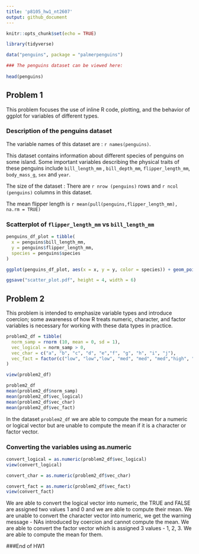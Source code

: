 ```yaml
---
title: 'p8105_hw1_nt2607'
output: github_document
---
```


```r
knitr::opts_chunk$set(echo = TRUE)

library(tidyverse)

data("penguins", package = "palmerpenguins")

### The penguins dataset can be viewed here: 
  
head(penguins)
```

## Problem 1

This problem focuses the use of inline R code, plotting, and the behavior of ggplot for variables of different types.

### Description of the penguins dataset 

The variable names of this dataset are : `r names(penguins)`.

This dataset contains information about different species of penguins on some island. Some important variables describing the physical traits of these penguins include `bill_length_mm` , `bill_depth_mm`, `flipper_length_mm`, `body_mass_g`, `sex` and `year`.

The size of the dataset : There are `r nrow (penguins)` rows and `r ncol (penguins)` columns in this dataset.

The mean flipper length is `r mean(pull(penguins,flipper_length_mm), na.rm = TRUE)`

### Scatterplot of `flipper_length_mm` vs `bill_length_mm`

```r

penguins_df_plot = tibble(
  x = penguins$bill_length_mm,
  y = penguins$flipper_length_mm,
  species = penguins$species
)

ggplot(penguins_df_plot, aes(x = x, y = y, color = species)) + geom_point()

ggsave("scatter_plot.pdf", height = 4, width = 6)

```

## Problem 2

This problem is intended to emphasize variable types and introduce coercion; some awareness of how R treats numeric, character, and factor variables is necessary for working with these data types in practice.

```r

problem2_df = tibble(
  norm_samp = rnorm (10, mean = 0, sd = 1),
  vec_logical = norm_samp > 0,
  vec_char = c("a", "b", "c", "d", "e","f", "g", "h", "i", "j"),
  vec_fact = factor(c("low", "low","low", "med", "med", "med","high", "high", "high", "low"))
)

view(problem2_df)

problem2_df
mean(problem2_df$norm_samp)
mean(problem2_df$vec_logical)
mean(problem2_df$vec_char)
mean(problem2_df$vec_fact)

```
In the dataset `problem2_df` we are able to compute the mean for a numeric or logical vector but are unable to compute the mean if it is a character or factor vector.

### Converting the variables using as.numeric

```r

convert_logical = as.numeric(problem2_df$vec_logical)
view(convert_logical)

convert_char = as.numeric(problem2_df$vec_char)

convert_fact = as.numeric(problem2_df$vec_fact)
view(convert_fact)
```

We are able to convert the logical vector into numeric, the TRUE and FALSE are assigned two values 1 and 0 and we are able to compute their mean.
We are unable to convert the character vector into numeric, we get the warning message - NAs introduced by coercion and cannot compute the mean.
We are able to convert the factor vector which is assigned 3 values - 1, 2, 3. We are able to compute the mean for them.


###End of HW1












